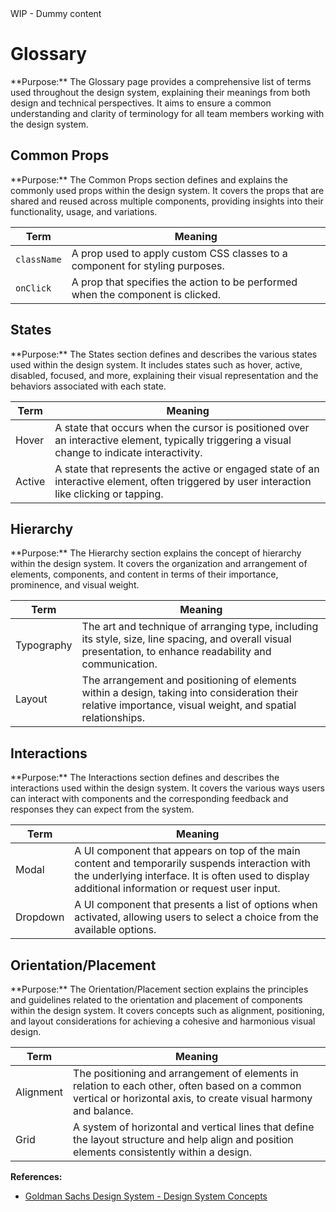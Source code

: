 
<Callout emoji="⚠️" type="warning">
  WIP - Dummy content
</Callout>

# Glossary

<Callout emoji="📚" type="info">
  **Purpose:** The Glossary page provides a comprehensive list of terms used
  throughout the design system, explaining their meanings from both design and
  technical perspectives. It aims to ensure a common understanding and clarity
  of terminology for all team members working with the design system.
</Callout>

## Common Props

<Callout emoji="🔧" type="info">
  **Purpose:** The Common Props section defines and explains the commonly used
  props within the design system. It covers the props that are shared and reused
  across multiple components, providing insights into their functionality,
  usage, and variations.
</Callout>

| Term        | Meaning                                                                         |
| ----------- | ------------------------------------------------------------------------------- |
| `className` | A prop used to apply custom CSS classes to a component for styling purposes.    |
| `onClick`   | A prop that specifies the action to be performed when the component is clicked. |

## States

<Callout emoji="⚙️" type="info">
  **Purpose:** The States section defines and describes the various states used
  within the design system. It includes states such as hover, active, disabled,
  focused, and more, explaining their visual representation and the behaviors
  associated with each state.
</Callout>

| Term   | Meaning                                                                                                                                        |
| ------ | ---------------------------------------------------------------------------------------------------------------------------------------------- |
| Hover  | A state that occurs when the cursor is positioned over an interactive element, typically triggering a visual change to indicate interactivity. |
| Active | A state that represents the active or engaged state of an interactive element, often triggered by user interaction like clicking or tapping.   |

## Hierarchy

<Callout emoji="🔝" type="info">
  **Purpose:** The Hierarchy section explains the concept of hierarchy within
  the design system. It covers the organization and arrangement of elements,
  components, and content in terms of their importance, prominence, and visual
  weight.
</Callout>

| Term       | Meaning                                                                                                                                                      |
| ---------- | ------------------------------------------------------------------------------------------------------------------------------------------------------------ |
| Typography | The art and technique of arranging type, including its style, size, line spacing, and overall visual presentation, to enhance readability and communication. |
| Layout     | The arrangement and positioning of elements within a design, taking into consideration their relative importance, visual weight, and spatial relationships.  |

## Interactions

<Callout emoji="💡" type="info">
  **Purpose:** The Interactions section defines and describes the interactions
  used within the design system. It covers the various ways users can interact
  with components and the corresponding feedback and responses they can expect
  from the system.
</Callout>

| Term     | Meaning                                                                                                                                                                                              |
| -------- | ---------------------------------------------------------------------------------------------------------------------------------------------------------------------------------------------------- |
| Modal    | A UI component that appears on top of the main content and temporarily suspends interaction with the underlying interface. It is often used to display additional information or request user input. |
| Dropdown | A UI component that presents a list of options when activated, allowing users to select a choice from the available options.                                                                         |

## Orientation/Placement

<Callout emoji="🧭" type="info">
  **Purpose:** The Orientation/Placement section explains the principles and
  guidelines related to the orientation and placement of components within the
  design system. It covers concepts such as alignment, positioning, and layout
  considerations for achieving a cohesive and harmonious visual design.
</Callout>

| Term      | Meaning                                                                                                                                                           |
| --------- | ----------------------------------------------------------------------------------------------------------------------------------------------------------------- |
| Alignment | The positioning and arrangement of elements in relation to each other, often based on a common vertical or horizontal axis, to create visual harmony and balance. |
| Grid      | A system of horizontal and vertical lines that define the layout structure and help align and position elements consistently within a design.                     |

**References:**

- [Goldman Sachs Design System - Design System Concepts](https://design.gs.com/foundation/design-system-concepts)
